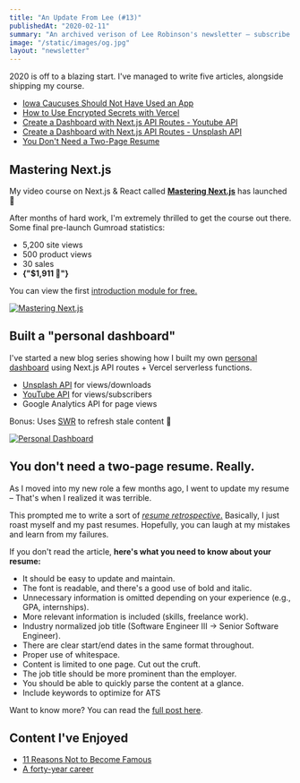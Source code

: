 ```yaml
---
title: "An Update From Lee (#13)"
publishedAt: "2020-02-11"
summary: "An archived verison of Lee Robinson's newsletter – subscribe to get early access."
image: "/static/images/og.jpg"
layout: "newsletter"
---
```


2020 is off to a blazing start.
I've managed to write five articles, alongside shipping my course.

- [Iowa Caucuses Should Not Have Used an App](/blog/iowa-caucuses)
- [How to Use Encrypted Secrets with Vercel](/blog/vercel-env-variables-size-limit)
- [Create a Dashboard with Next.js API Routes - Youtube API](/blog/youtube-api-nextjs)
- [Create a Dashboard with Next.js API Routes - Unsplash API](/blog/unsplash-api-nextjs)
- [You Don't Need a Two-Page Resume](/blog/resume)

## Mastering Next.js

My video course on Next.js & React called [**Mastering Next.js**](https://masteringnextjs.com/?ref=newsletter) has launched 🎉

After months of hard work, I'm extremely thrilled to get the course out there. Some final pre-launch Gumroad statistics:

- 5,200 site views
- 500 product views
- 30 sales
- <strong>{"$1,911 💸"}</strong>

You can view the first [introduction module for free.](https://www.youtube.com/watch?v=uQeidE2LA1s)

[![Mastering Next.js](/static/images/newsletter/3.jpg)](https://masteringnextjs.com/)

## Built a "personal dashboard"

I've started a new blog series showing how I built my own [personal dashboard](/dashboard)
using Next.js API routes + Vercel serverless functions.

- [Unsplash API](/blog/unsplash-api-nextjs) for views/downloads
- [YouTube API](/blog/youtube-api-nextjs) for views/subscribers
- Google Analytics API for page views

Bonus: Uses [SWR](https://swr.now.sh/) to refresh stale content 🚀

[![Personal Dashboard](/static/images/dashboard.jpg)](/dashboard)

## You don't need a two-page resume. Really.

As I moved into my new role a few months ago,
I went to update my resume – That's when I realized it was terrible.

This prompted me to write a sort of [_resume retrospective_.](/blog/resume)
Basically, I just roast myself and my past resumes.
Hopefully, you can laugh at my mistakes and learn from my failures.

If you don't read the article, **here's what you need to know about your resume:**

- It should be easy to update and maintain.
- The font is readable, and there's a good use of bold and italic.
- Unnecessary information is omitted depending on your experience (e.g., GPA, internships).
- More relevant information is included (skills, freelance work).
- Industry normalized job title (Software Engineer III -> Senior Software Engineer).
- There are clear start/end dates in the same format throughout.
- Proper use of whitespace.
- Content is limited to one page. Cut out the cruft.
- The job title should be more prominent than the employer.
- You should be able to quickly parse the content at a glance.
- Include keywords to optimize for ATS

Want to know more? You can read the [full post here](/blog/resume).

## Content I've Enjoyed

- [11 Reasons Not to Become Famous](https://tim.blog/2020/02/02/reasons-to-not-become-famous/)
- [A forty-year career](https://lethain.com/forty-year-career/)
